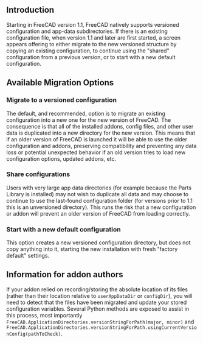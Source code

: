 <languages/>
{{TOCright}}
<translate>

== Introduction ==

Starting in FreeCAD version 1.1, FreeCAD natively supports versioned configuration and app-data subdirectories. If there is an existing configuration file, when version 1.1 and later are first started, a screen appears offering to either migrate to the new versioned structure by copying an existing configuration, to continue using the "shared" configuration from a previous version, or to start with a new default configuration.

== Available Migration Options ==

=== Migrate to a versioned configuration ===

The default, and recommended, option is to migrate an existing configuration into a new one for the new version of FreeCAD. The consequence is that all of the installed addons, config files, and other user data is duplicated into a new directory for the new version. This means that if an older version of FreeCAD is launched it will be able to use the older configuration and addons, preserving compatibility and preventing any data loss or potential unexpected behavior if an old version tries to load new configuration options, updated addons, etc.

=== Share configurations ===

Users with very large app data directories (for example because the Parts Library is installed) may not wish to duplicate all data and may choose to continue to use the last-found configuration folder (for versions prior to 1.1 this is an unversioned directory). This runs the risk that a new configuration or addon will prevent an older version of FreeCAD from loading correctly.

=== Start with a new default configuration ===

This option creates a new versioned configuration directory, but does not copy anything into it, starting the new installation with fresh "factory default" settings.

== Information for addon authors ==

If your addon relied on recording/storing the absolute location of its files (rather than their location relative to <code>userAppDataDir</code> or <code>configDir</code>), you will need to detect that the files have been migrated and update your stored configuration variables. Several Python methods are exposed to assist in this process, most importantly <code>FreeCAD.ApplicationDirectories.versionStringForPath(major, minor)</code> and <code>FreeCAD.ApplicationDirectories.versionStringForPath.usingCurrentVersionConfig(pathToCheck)</code>.

</translate>
